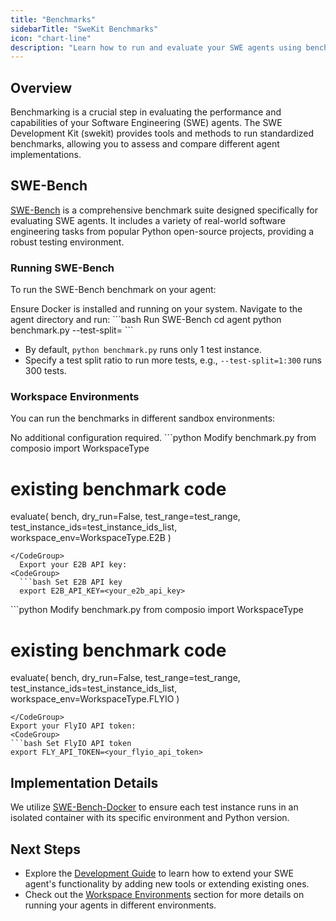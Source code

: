 ```yaml
---
title: "Benchmarks"
sidebarTitle: "SweKit Benchmarks"
icon: "chart-line"
description: "Learn how to run and evaluate your SWE agents using benchmarks"
---
```


## Overview

Benchmarking is a crucial step in evaluating the performance and capabilities of your Software Engineering (SWE) agents. The SWE Development Kit (swekit) provides tools and methods to run standardized benchmarks, allowing you to assess and compare different agent implementations.

## SWE-Bench

[SWE-Bench](https://www.swebench.com/) is a comprehensive benchmark suite designed specifically for evaluating SWE agents. It includes a variety of real-world software engineering tasks from popular Python open-source projects, providing a robust testing environment.

### Running SWE-Bench

To run the SWE-Bench benchmark on your agent:

<Steps>
<Step title="Prerequisites">
  Ensure Docker is installed and running on your system.
</Step>

<Step title="Run the Benchmark">
  Navigate to the agent directory and run:
  <CodeGroup>
  ```bash Run SWE-Bench
  cd agent
  python benchmark.py --test-split=<test_split>
  ```
  </CodeGroup>
  
  - By default, `python benchmark.py` runs only 1 test instance.
  - Specify a test split ratio to run more tests, e.g., `--test-split=1:300` runs 300 tests.
</Step>
</Steps>

### Workspace Environments

You can run the benchmarks in different sandbox environments:

<Tabs>
  <Tab title="Docker (Default)">
  No additional configuration required.
</Tab>
<Tab title="E2B">
<CodeGroup>
```python Modify benchmark.py
from composio import WorkspaceType

# existing benchmark code

evaluate(
    bench,
    dry_run=False,
    test_range=test_range,
    test_instance_ids=test_instance_ids_list,
    workspace_env=WorkspaceType.E2B
)
```
</CodeGroup>
  Export your E2B API key:
<CodeGroup>
  ```bash Set E2B API key
  export E2B_API_KEY=<your_e2b_api_key>
  ```
</CodeGroup>
</Tab>
<Tab title="FlyIO">
<CodeGroup>
```python Modify benchmark.py
from composio import WorkspaceType

# existing benchmark code

evaluate(
    bench,
    dry_run=False,
    test_range=test_range,
    test_instance_ids=test_instance_ids_list,
    workspace_env=WorkspaceType.FLYIO
)
```
</CodeGroup>
Export your FlyIO API token:
<CodeGroup>
```bash Set FlyIO API token
export FLY_API_TOKEN=<your_flyio_api_token>
```
</CodeGroup>
</Tab>
</Tabs>

## Implementation Details

We utilize [SWE-Bench-Docker](https://github.com/aorwall/SWE-bench-docker) to ensure each test instance runs in an isolated container with its specific environment and Python version.

## Next Steps

- Explore the [Development Guide](https://github.com/ComposioHQ/composio/blob/master/python/docs/development.md) to learn how to extend your SWE agent's functionality by adding new tools or extending existing ones.
- Check out the [Workspace Environments](/introduction/foundations/components/workspace) section for more details on running your agents in different environments.